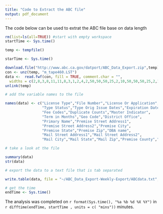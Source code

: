 ```yaml
---
title: "Code to Extract the ABC file"
output: pdf_document
---
```


The code below can be used to extrat the ABC file base on data length

```r
rm(list=ls(all=TRUE)) #start with empty workspace
startTime <- Sys.time()

temp <- tempfile()

starTime <- Sys.time()

download.file("http://www.abc.ca.gov/datport/ABC_Data_Export.zip",temp)
con <- unz(temp, "m_tape460.LST")
data <-  read.fwf(con, fill = TRUE, comment.char = "", 
  widths = c(2,8,3,8,11,11,8,3,1,2,4,2,50,50,50,25,2,10,50,50,50,25,2,10,16,7))
unlink(temp)

# add the variable names to the file

names(data) <- c("License Type","File Number","License Or Application",
                 "Type Status","Type Orig Issue Dates","Expiration Dates",
                 "Fee Codes","Duplicate Counts","Master Indicator",
                 "Term in Months","Geo Code","District Office",
                 "Primary Name","Premise Street Address1",
                 "Premise Street Address2","Premise City",
                 "Premise State","Premise Zip","DBA name",
                 "Mail Street Address1","Mail Street Address2",
                 "Mail City","Mail State","Mail Zip","Premise County","Premise Census Tract")

# take a look at the file

summary(data)
str(data)

# export the data to a text file that is tab separated

write.table(data, file = "~/ABC_Data_Export-Weekly-Export/ABCdata.txt", sep="\t", row.names = FALSE)

# get the time
endTime <- Sys.time()

```

The analysis was completed on `r format(Sys.time(), "%a %b %d %X %Y")
` in `r difftime(endTime, startTime , units = c( "mins"))` minutes.